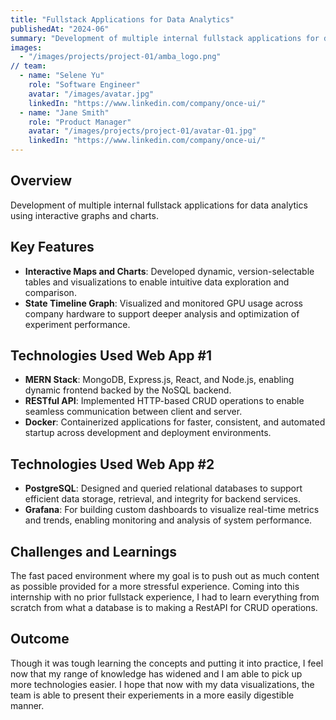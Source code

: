 ---
title: "Fullstack Applications for Data Analytics"
publishedAt: "2024-06"
summary: "Development of multiple internal fullstack applications for data analytics using interactive graphs and charts"
images:
  - "/images/projects/project-01/amba_logo.png"
// team:
  - name: "Selene Yu"
    role: "Software Engineer"
    avatar: "/images/avatar.jpg"
    linkedIn: "https://www.linkedin.com/company/once-ui/"
  - name: "Jane Smith"
    role: "Product Manager"
    avatar: "/images/projects/project-01/avatar-01.jpg"
    linkedIn: "https://www.linkedin.com/company/once-ui/"
---

## Overview

Development of multiple internal fullstack applications for data analytics using interactive graphs and charts.

## Key Features

- **Interactive Maps and Charts**: Developed dynamic, version-selectable tables and visualizations to enable intuitive data exploration and comparison.
- **State Timeline Graph**: Visualized and monitored GPU usage across company hardware to support deeper analysis and optimization of experiment performance.

## Technologies Used Web App #1

- **MERN Stack**: MongoDB, Express.js, React, and Node.js, enabling dynamic frontend backed by the NoSQL backend.
- **RESTful API**: Implemented HTTP-based CRUD operations to enable seamless communication between client and server.
- **Docker**: Containerized applications for faster, consistent, and automated startup across development and deployment environments.

## Technologies Used Web App #2

- **PostgreSQL**: Designed and queried relational databases to support efficient data storage, retrieval, and integrity for backend services.
- **Grafana**: For building custom dashboards to visualize real-time metrics and trends, enabling monitoring and analysis of system performance.

## Challenges and Learnings

The fast paced environment where my goal is to push out as much content as possible provided for a more stressful experience. Coming into this internship with no prior fullstack experience, I had to learn everything from scratch from what a database is to making a RestAPI for CRUD operations. 

## Outcome

Though it was tough learning the concepts and putting it into practice, I feel now that my range of knowledge has widened and I am able to pick up more technologies easier. I hope that now with my data visualizations, the team is able to present their experiements in a more easily digestible manner.